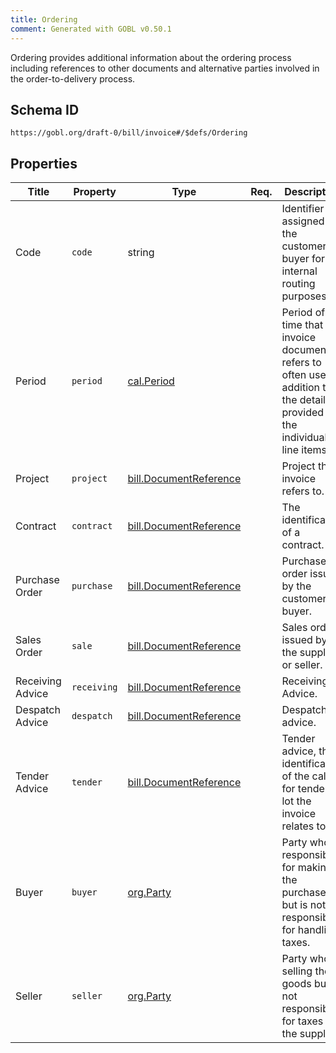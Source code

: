 ```yaml
---
title: Ordering
comment: Generated with GOBL v0.50.1
---
```


Ordering provides additional information about the ordering process including references to other documents and alternative parties involved in the order-to-delivery process.

## Schema ID

`https://gobl.org/draft-0/bill/invoice#/$defs/Ordering`

## Properties

| Title            | Property    | Type                                                       | Req. | Description                                                                                                                     |
|------------------|-------------|------------------------------------------------------------|------|---------------------------------------------------------------------------------------------------------------------------------|
| Code             | `code`      | string                                                     |      | Identifier assigned by the customer or buyer for internal routing purposes.                                                     |
| Period           | `period`    | [cal.Period](/draft-0/cal/period)                          |      | Period of time that the invoice document refers to often used in addition to the details provided in the individual line items. |
| Project          | `project`   | [bill.DocumentReference](/draft-0/bill/document_reference) |      | Project this invoice refers to.                                                                                                 |
| Contract         | `contract`  | [bill.DocumentReference](/draft-0/bill/document_reference) |      | The identification of a contract.                                                                                               |
| Purchase Order   | `purchase`  | [bill.DocumentReference](/draft-0/bill/document_reference) |      | Purchase order issued by the customer or buyer.                                                                                 |
| Sales Order      | `sale`      | [bill.DocumentReference](/draft-0/bill/document_reference) |      | Sales order issued by the supplier or seller.                                                                                   |
| Receiving Advice | `receiving` | [bill.DocumentReference](/draft-0/bill/document_reference) |      | Receiving Advice.                                                                                                               |
| Despatch Advice  | `despatch`  | [bill.DocumentReference](/draft-0/bill/document_reference) |      | Despatch advice.                                                                                                                |
| Tender Advice    | `tender`    | [bill.DocumentReference](/draft-0/bill/document_reference) |      | Tender advice, the identification of the call for tender or lot the invoice relates to.                                         |
| Buyer            | `buyer`     | [org.Party](/draft-0/org/party)                            |      | Party who is responsible for making the purchase, but is not responsible for handling taxes.                                    |
| Seller           | `seller`    | [org.Party](/draft-0/org/party)                            |      | Party who is selling the goods but is not responsible for taxes like the supplier.                                              |

